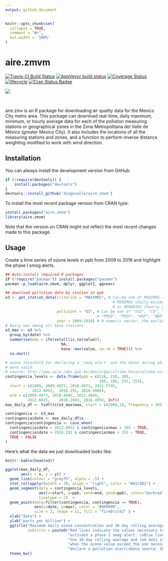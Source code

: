 ```yaml
---
output: github_document
---
```


<!-- README.md is generated from README.Rmd. Please edit that file -->

```r
knitr::opts_chunk$set(
  collapse = TRUE,
  comment = "#>",
  out.width = '100%'
)
```

# aire.zmvm

[![Travis-CI Build Status](https://travis-ci.org/diegovalle/aire.zmvm.svg?branch=master)](https://travis-ci.org/diegovalle/aire.zmvm) [![AppVeyor build status](https://ci.appveyor.com/api/projects/status/c7kg6o68exx0lirg?svg=true)](https://ci.appveyor.com/project/diegovalle/aire-zmvm/branch/master) [![Coverage Status](https://img.shields.io/codecov/c/github/diegovalle/aire.zmvm/master.svg)](https://codecov.io/github/diegovalle/aire.zmvm?branch=master) [![lifecycle](https://img.shields.io/badge/lifecycle-experimental-red.svg)](https://www.tidyverse.org/lifecycle/#experitmental) <a href="https://cran.r-project.org/package=aire.zmvm"><img src="https://www.r-pkg.org/badges/version/aire.zmvm" alt="Cran Status Badge"></a>

![](pano-mxc.jpg)

<br>

aire.zmv is an R package for downloading air quality data for the Mexico City metro area. This package can download real-time, daily maximum, minimum, or hourly average data for each of the pollution measuring stations or geographical zones in the Zona Metropolitana del Valle de México (greater Mexico City). It also includes the locations of all the measuring stations and zones, and a function to perform inverse distance weighting modified to work with wind direction.
 
## Installation

You can always install the development version from GitHub:

```r
if (!require(devtools)) {
    install.packages("devtools")
}
devtools::install_github('diegovalle/aire.zmvm')
```

To install the most recent package version from CRAN type:

```r
install.packages("aire.zmvm")
library(aire.zmvm)
```
Note that the version on CRAN might not reflect the most recent changes made to this package.


## Usage

Create a time series of ozone levels in ppb from 2009 to 2018 and highlight the phase I smog alerts.

```r
## Auto-install required R packages
if (!require("pacman")) install.packages("pacman")
pacman::p_load(aire.zmvm, dplyr, ggplot2, ggseas)

## download pollution data by station in ppb
o3 <- get_station_data(criterion = "MAXIMOS", # Can be one of MAXIMOS (daily maximum), 
                                                # MINIMOS (daily minimum), 
                                                # or HORARIOS (hourly average)
                       pollutant = "O3", # Can be one of "SO2", "CO", "NOX", "NO2", "NO", "O3", 
                                         # "PM10", "PM25", "WSP", "WDR", "TMP", "RH"
                       year = 2009:2018) # A numeric vector, the earliest year allowed is 1986
# Daily max among all base stations
o3_max <- o3 %>% 
  group_by(date) %>% 
  summarise(max = ifelse(all(is.na(value)),
                         NA,
                         base::max(value, na.rm = TRUE))) %>%
  na.omit()

# ozone threshold for declaring a 'smog alert' and the dates during which they
# were valid
# source: http://www.aire.cdmx.gob.mx/descargas/ultima-hora/calidad-aire/pcaa/pcaa-modificaciones.pdf
contingencia_levels <- data.frame(ppb = c(216, 210, 205, 
                                          199, 185, 155, 155),
  start = c(2009, 2009.4973, 2010.4973, 2011.5795, 	
            2012.6052, 	2016.291, 2016.4986),
  end = c(2009.4973, 2010.4945, 2011.4945, 
          2012.6025,	2016.2883, 2016.4959, Inf))
max_daily_df <- tsdf(ts(o3_max$max, start = c(2009,1), frequency = 365.25))

contingencia <- o3_max
contingencia$date <- max_daily_df$x
contingencia$contingencia <- case_when(
  contingencia$date > 2012.6052 & contingencia$max > 185 ~ TRUE,
  contingencia$date > 2016.291 & contingencia$max > 155 ~ TRUE,
  TRUE ~ FALSE
)
```

Here's what the data we just downloaded looks like:

```r
knitr::kable(head(o3))
```

```r
ggplot(max_daily_df,
       aes(x = x, y = y)) + 
  geom_line(colour = "grey75", alpha = .5) +
  stat_rollapplyr(width = 30, align = "right", color = "#01C5D2") +
  geom_segment(data = contingencia_levels, 
               aes(x=start, y=ppb, xend=end, yend=ppb), color="darkred", 
               linetype = 2)  +
  geom_point(data=filter(contingencia, contingencia == TRUE), 
             aes(x=date, y=max), color = "#999999",
             size = 2, shape = 21, fill = "firebrick3" ) +
  xlab("date") +
  ylab("parts per billion") +
  ggtitle("Maximum daily ozone concentration and 30 day rolling average", 
          subtitle = paste0("Red lines indicate the values necessary to ",
                            "activate a phase I smog alert. \nBlue lines are ",
                            "the 30 day rolling average and red dots indicate ",
                            "when the ozone value exceed the one necessary to ",
                            "declare a pollution alert\nData source: SEDEMA")) + 
  theme_bw()
```
